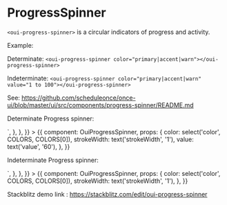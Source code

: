 
<Meta title="ProgressSpinner" />

# ProgressSpinner

`<oui-progress-spinner>` is a circular indicators of progress and activity.

Example:

Determinate: `<oui-progress-spinner color="primary|accent|warn"></oui-progress-spinner>`

Indeterminate: `<oui-progress-spinner color="primary|accent|warn" value="1 to 100"></oui-progress-spinner>`

See: https://github.com/scheduleonce/once-ui/blob/master/ui/src/components/progress-spinner/README.md

Determinate Progress spinner:

<Canvas>
  <Story
    name="Determinate"
    parameters={{
      docs: {
        source: {
          code: `<oui-progress-spinner color="primary" value="60"></oui-progress-spinner>`,
        },
      },
    }}
  >
    {{
      component: OuiProgressSpinner,
      props: {
        color: select('color', COLORS, COLORS[0]),
        strokeWidth: text('strokeWidth', '1'),
        value: text('value', '60'),
      },
    }}
  </Story>
</Canvas>

Indeterminate Progress spinner:

<Canvas>
  <Story
    name="Indeterminate"
    parameters={{
      docs: {
        source: {
          code: `<oui-progress-spinner color="primary"></oui-progress-spinner>`,
        },
      },
    }}
  >
    {{
      component: OuiProgressSpinner,
      props: {
        color: select('color', COLORS, COLORS[0]),
        strokeWidth: text('strokeWidth', '1'),
      },
    }}
  </Story>
</Canvas>

Stackblitz demo link : https://stackblitz.com/edit/oui-progress-spinner

<ArgsTable of={OuiProgressSpinner} />
